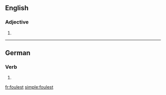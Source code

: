 ==English==

===Adjective===
{{head|en}}

# {{en-superlative of|foul}}

----

==German==

===Verb===
{{head|de}}

# {{de-verb form of|foulen|2|s|k1}}

[[fr:foulest]]
[[simple:foulest]]